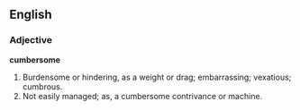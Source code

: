 ==English==

===Adjective===

'''cumbersome'''

#Burdensome or hindering, as a weight or drag; embarrassing; vexatious; cumbrous.
#Not easily managed; as, a cumbersome contrivance or machine.